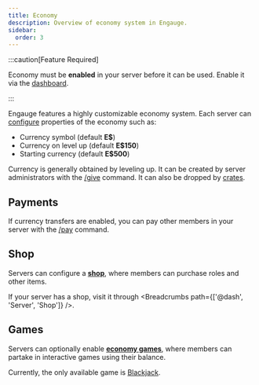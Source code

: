 ```yaml
---
title: Economy
description: Overview of economy system in Engauge.
sidebar:
  order: 3
---
```



:::caution[Feature Required]

Economy must be **enabled** in your server before it can be used. Enable it via
the [dashboard](/setup/dashboard).

:::

Engauge features a highly customizable economy system. Each server can
[configure](/setup/economy) properties of the economy such as:

- Currency symbol (default **E$**)
- Currency on level up (default **E$150**)
- Starting currency (default **E$500**)

Currency is generally obtained by leveling up. It can be created by server
administrators with the [/give](/commands/give) command. It can also be dropped
by [crates](/setup/crates).

## Payments

If currency transfers are enabled, you can pay other members in your server with
the [/pay](/commands/pay) command.

## Shop

<PremiumRequired />

Servers can configure a [**shop**](/setup/economy/shop), where members can
purchase roles and other items.

If your server has a shop, visit it through <Breadcrumbs path={['@dash',
'Server', 'Shop']} />.

## Games

<PremiumRequired />

Servers can optionally enable [**economy games**](/setup/economy/games), where
members can partake in interactive games using their balance.

Currently, the only available game is [Blackjack](/commands/blackjack).
